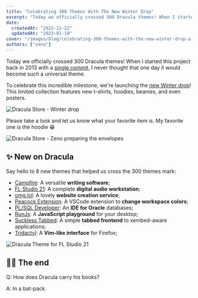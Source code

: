 ```yaml
---
title: "Celebrating 300 Themes With The New Winter Drop"
excerpt: "Today we officially crossed 300 Dracula themes! When I started this project back in 2013 with a single commit."
date:
  createdAt: "2022-12-22"
  updatedAt: "2023-01-10"
cover: "/images/blog/celebrating-300-themes-with-the-new-winter-drop-a.png"
authors: ["zeno"]
---
```


Today we officially crossed 300 Dracula themes! When I started this project back in 2013 with a [single commit](https://github.com/dracula/dracula-theme/commit/7e4d17ade6a54b7b7d8037a0d2160a293f17ef5c), I never thought that one day it would become such a universal theme.

To celebrate this incredible milestone, we're launching the [new Winter drop](/shop)! This limited collection features new t-shirts, hoodies, beanies, and even posters.

![Dracula Store - Winter drop](/images/blog/celebrating-300-themes-with-the-new-winter-drop-a.png)

Please take a look and let us know what your favorite item is. My favorite one is the hoodie 😁

![Dracula Store - Zeno preparing the envelopes](/images/blog/celebrating-300-themes-with-the-new-winter-drop-b.png)

## ✨ New on Dracula

Say hello to 8 new themes that helped us cross the 300 themes mark:

- [Campfire](/campfire): A versatile **writing software**;
- [FL Studio 21](/fl-studio-21): A complete **digital audio workstation**;
- [omg.lol](/omglol): A lovely **website creation service**;
- [Peacock Extension](/peacock-extension): A VSCode extension to **change workspace colors**;
- [PL/SQL Developer](/plsql-developer): An **IDE for Oracle** databases;
- [RunJs](/runjs): A **JavaScript playground** for your desktop;
- [Suckless Tabbed](/suckless-tabbed): A simple **tabbed frontend** to xembed-aware applications;
- [Tridactyl](/tridactyl): A **Vim-like interface** for Firefox;

![Dracula Theme for FL Studio 21](/images/blog/celebrating-300-themes-with-the-new-winter-drop-c.png)

## 👋🏻 The end

Q: How does Dracula carry his books?

A: In a bat-pack.
